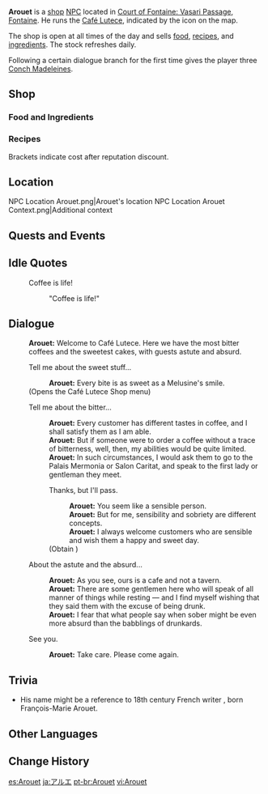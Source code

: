 {{Meta
<!-- Remove this template after adding the missing info -->
|missing_NPC_profile  = yes
}}
{{Character Infobox
|type             = Open-World NPC
|image            = NPC Arouet.png
|realname         = <!-- Optional, if different from in-game name -->
|deceased         = <!-- Past (for deceased prior to events of the game) or free response -->
|region           = Fontaine
|location         = Fontaine
|affiliation      = Café Lutece
|affiliation2     = Maison Gestion
|affiliationNote2 = formerly
|title            = Manager, Café Lutece

|ancestry         = <!-- Clan/family -->
|father           = 
|mother           = 
|spouse           = 
|sibling          = 
|child            = 
|relative         = 

|voiceEN          = 
|voiceCN          = 
|voiceJP          = 
|voiceKR          = 
|dialoguereward   = {{Card|Conch Madeleine|3}}
}}
'''Arouet''' is a [[shop]] [[NPC]] located in [[Court of Fontaine: Vasari Passage]], [[Fontaine]]. He runs the [[Café Lutece]], indicated by the {{DIcon|Restaurant}} icon on the map.

The shop is open at all times of the day and sells [[food]], [[recipe]]s, and [[ingredient]]s. The stock refreshes daily.

Following a certain dialogue branch for the first time gives the player three [[Conch Madeleine]]s.

==Shop==
===Food and Ingredients===
{{Shop/Header|note=Refreshes|total=1|vendor=Arouet}}
{{Shop|Fonta|160|10|note=Daily|total=1}}
{{Shop|Ile flottante|1775|2|note=Daily|total=1}}
{{Shop|Conch Madeleine|6075|2|note=Daily|total=1}}
{{Shop|Coffee Beans|100|100|note=Daily|total=1}}
{{Shop/Footer|note=&#32;|total=27,300<br>(???)}}

===Recipes===
{{Shop/Header|note=Required<br>[[Adventure Rank]]|total=1|vendor=Arouet}}
{{Shop|Recipe|2,500|1|discount=2,250|note=1|specific=Recipe: Ile flottante|total=1}}
{{Shop|Recipe|5,000|1|discount=4,500|note=1|specific=Recipe: Conch Madeleine|total=1}}
{{Shop|Recipe|5,000|1|discount=4,500|note=1|specific=Recipe: Crepes Suzette|total=1}}
{{Shop|Recipe|5,000|1|discount=4,500|note=1|specific=Recipe: La Lettre a Focalors|total=1}}
{{Shop|Recipe|5,000|1|discount=4,500|note=1|specific=Recipe: Blubber Profiterole|total=1}}
{{Shop|Recipe|5,000|1|discount=4,500|note=1|specific=Recipe: Bulle Souffle|total=1}}
{{Shop/Footer|note=&#32;|total=27,500<br>(24,750)}}
Brackets indicate cost after reputation discount.

==Location==
<gallery>
NPC Location Arouet.png|Arouet's location
NPC Location Arouet Context.png|Additional context
</gallery>
<!--
==Profile==
''(To be added.)''

===Appearance===
''(To be added.)''
-->
==Quests and Events==
{{Quests and Events}}

==Idle Quotes==
{{Dialogue Start}}
: {{DIcon|Idle}} Coffee is life!
:: {{A|VO Arouet 01.ogg}} "Coffee is life!"
{{Dialogue End}}

==Dialogue==
{{Dialogue Start}}
:'''Arouet:''' Welcome to Café Lutece. Here we have the most bitter coffees and the sweetest cakes, with guests astute and absurd.
:{{DIcon|Shop}} Tell me about the sweet stuff...
::'''Arouet:''' Every bite is as sweet as a Melusine's smile.
:;(Opens the Café Lutece Shop menu)
:{{DIcon}} Tell me about the bitter...
::'''Arouet:''' Every customer has different tastes in coffee, and I shall satisfy them as I am able.
::'''Arouet:''' But if someone were to order a coffee without a trace of bitterness, well, then, my abilities would be quite limited.
::'''Arouet:''' In such circumstances, I would ask them to go to the Palais Mermonia or Salon Caritat, and speak to the first lady or gentleman they meet.
::{{DIcon|Reward}} Thanks, but I'll pass.
:::'''Arouet:''' You seem like a sensible person.
:::'''Arouet:''' But for me, sensibility and sobriety are different concepts.
:::'''Arouet:''' I always welcome customers who are sensible and wish them a happy and sweet day.
::;(Obtain {{Item|Conch Madeleine|x=3}})
:{{DIcon}} About the astute and the absurd...
::'''Arouet:''' As you see, ours is a cafe and not a tavern.
::'''Arouet:''' There are some gentlemen here who will speak of all manner of things while resting &mdash; and I find myself wishing that they said them with the excuse of being drunk.
::'''Arouet:''' I fear that what people say when sober might be even more absurd than the babblings of drunkards.
:{{DIcon}} See you.
::'''Arouet:''' Take care. Please come again.
{{Dialogue End}}
<!--
==Event Dialogue==
===Event Name===
{{Dialogue Start}}
:'''{{subst:PAGENAME}}:'''
{{Dialogue End}}
-->
==Trivia==
* His name might be a reference to 18th century French writer {{w|Voltaire}}, born François-Marie Arouet.

==Other Languages==
{{Other Languages|default_hidden= 1
|en      = Arouet
|zhs     = 阿鲁埃
|zhs_rm  = Ālǔ'āi
|zht     = 阿魯埃
|zht_rm  = Ālǔ'āi
|ja      = アルエ
|ja_rm   = Arue
|ko      = 아루에
|es      = Arouet
|fr      = Arouet
|ru      = Аруэ
|th      = Arouet
|vi      = Arouet
|de      = Arouet
|id      = Arouet
|pt      = Arouet
|tr      = Arouet
|it      = Arouet
}}

==Change History==
{{Change History|4.0}}
<!--
==References==
{{Reflist}}
-->

[[es:Arouet]]
[[ja:アルエ]]
[[pt-br:Arouet]]
[[vi:Arouet]]